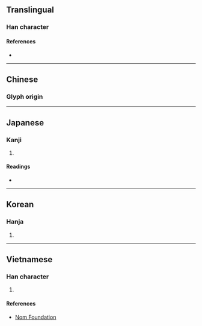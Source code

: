 {{character info/new}}
{{also|映}}
==Translingual==

===Han character===
{{Han char|rn=72|rad=日|as=09|sn=13|four=|canj=ATLK|ids=⿰日英}}

====References====
* {{Han ref|kx=0498.100|dkj=14048|dj=0866.080|hdz=21517.020|uh=668E|ud=26254}}

----

==Chinese==
===Glyph origin===
{{Han etym}}
{{zh-see|映|v}}

----

==Japanese==

===Kanji===
{{ja-kanji|grade=|rs=日09}}

# {{defn|lang=ja|sort=日09}}

====Readings====
* {{ja-readings|on=[[えい]] (ei), [[よう]] (yō)|kun=[[はえる]] (haeru), [[うつる]] (utsuru), [[うつす]] (utsusu)}}

----

==Korean==

===Hanja===
{{ko-hanja|hangeul=영|eumhun=|rv=yeong|mr=yŏng|y=yeng}}

# {{defn|lang=ko|sort=日09}}

----

==Vietnamese==

===Han character===
{{vi-readings|rs=日09|hanviet=ánh}}

# {{defn|lang=vi|sort=日09}}

====References====
* [http://nomfoundation.org/common/nom_details.php?codepoint=668e Nom Foundation]